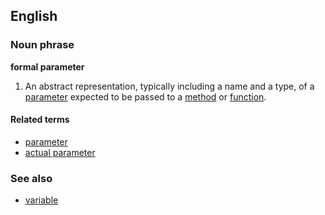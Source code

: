 ==English==

===Noun phrase===
'''formal parameter'''

# {{complang}} An abstract representation, typically including a name and a type, of a [[parameter]] expected to be passed to a [[method]] or [[function]].

====Related terms====
*[[parameter]]
*[[actual parameter]]

===See also===
*[[variable]]